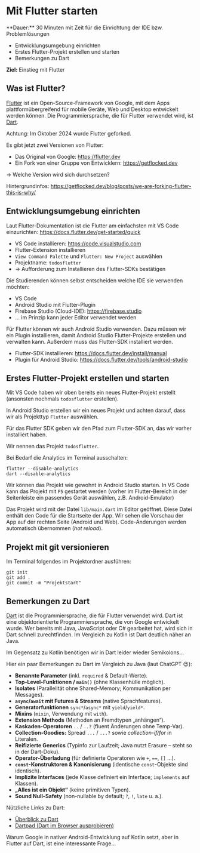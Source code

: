 
# Mit Flutter starten

<Callout>
  **Dauer:** 30 Minuten mit Zeit für die Einrichtung der IDE bzw. Problemlösungen

  - Entwicklungsumgebung einrichten
  - Erstes Flutter-Projekt erstellen und starten
  - Bemerkungen zu Dart

  **Ziel:** Einstieg mit Flutter 
</Callout>

## Was ist Flutter?

[Flutter](https://flutter.dev) ist ein Open-Source-Framework von 
Google, mit dem Apps plattformübergreifend für mobile Geräte, Web 
und Desktop entwickelt werden können. Die Programmiersprache, die 
für Flutter verwendet wird, ist [Dart](https://dart.dev).

<Callout type="error" emoji="‼️">
Achtung: Im Oktober 2024 wurde Flutter geforked. 

Es gibt jetzt zwei Versionen von Flutter: 
  - Das Original von Google: https://flutter.dev
  - Ein Fork von einer Gruppe von Entwicklern: https://getflocked.dev

&rarr; Welche Version wird sich durchsetzen?

Hintergrundinfos: https://getflocked.dev/blog/posts/we-are-forking-flutter-this-is-why/
</Callout>

## Entwicklungsumgebung einrichten

Laut Flutter-Dokumentation ist die Flutter am einfachsten
mit VS Code einzurichten: https://docs.flutter.dev/get-started/quick 

- VS Code installieren: https://code.visualstudio.com
- Flutter-Extension installieren
- `View Command Palette` und `Flutter: New Project` auswählen
- Projektname: `todosflutter`
- &rarr; Aufforderung zum Installieren des Flutter-SDKs bestätigen

<Callout>
Die Studierenden können selbst entscheiden welche IDE sie 
verwenden möchten:

- VS Code
- Android Studio mit Flutter-Plugin
- Firebase Studio (Cloud-IDE): https://firebase.studio
- … im Prinzip kann jeder Editor verwendet werden

</Callout>

Für Flutter können wir auch Android Studio verwenden. 
Dazu müssen wir ein Plugin installieren, damit Android Studio
Flutter-Projekte erstellen und verwalten kann. Außerdem muss das 
Flutter-SDK installiert werden.

- Flutter-SDK installieren: https://docs.flutter.dev/install/manual
- Plugin für Android Studio: https://docs.flutter.dev/tools/android-studio

## Erstes Flutter-Projekt erstellen und starten

Mit VS Code haben wir oben bereits ein neues Flutter-Projekt
erstellt (ansonsten nochmals `todosflutter` erstellen).

In Android Studio erstellen wir ein neues Projekt und
achten darauf, dass wir als Projekttyp `Flutter` auswählen.

Für das Flutter SDK geben wir den Pfad zum Flutter-SDK an,
das wir vorher installiert haben.

Wir nennen das Projekt `todosflutter`. 

<Callout type="warning">
Bei Bedarf die Analytics im Terminal ausschalten:

```
flutter --disable-analytics
dart --disable-analytics
```
</Callout>

Wir können das Projekt wie gewohnt in Android Studio
starten. In VS Code kann das Projekt mit `F5` gestartet werden
(vorher im Flutter-Bereich in der Seitenleiste 
ein passendes Gerät auswählen, z.B. Android-Emulator)

Das Projekt wird mit der Datei `lib/main.dart` im Editor
geöffnet. Diese Datei enthält den Code für die Startseite
der App. Wir sehen die Vorschau der App auf der rechten Seite
(Android und Web). Code-Änderungen werden automatisch übernommen 
(_hot reload_).

## Projekt mit git versionieren

Im Terminal folgendes im Projektordner ausführen:

```
git init
git add .
git commit -m "Projektstart"
```

## Bemerkungen zu Dart

[Dart](https://dart.dev) ist die Programmiersprache, die für 
Flutter verwendet wird. Dart ist eine objektorientierte
Programmiersprache, die von Google entwickelt wurde. Wer bereits
mit Java, JavaScript oder C# gearbeitet hat, wird sich in Dart
schnell zurechtfinden. Im Vergleich zu Kotlin ist Dart deutlich 
näher an Java.

<Callout type="info" emoji="😕">
Im Gegensatz zu Kotlin benötigen wir in Dart leider wieder Semikolons…
</Callout>

Hier ein paar Bemerkungen zu Dart im Vergleich zu Java (laut ChatGPT 😉):

* **Benannte Parameter** (inkl. `required` & Default-Werte).
* **Top-Level-Funktionen / `main()`** (ohne Klassenhülle möglich).
* **Isolates** (Parallelität ohne Shared-Memory; Kommunikation per Messages).
* **`async`/`await` mit Futures & Streams** (native Sprachfeatures). 
* **Generatorfunktionen** `sync*`/`async*` mit `yield`/`yield*`.
* **Mixins** (`mixin`, Verwendung mit `with`).
* **Extension Methods** (Methoden an Fremdtypen „anhängen“).
* **Kaskaden-Operatoren** `..` / `..?` (fluent Änderungen ohne Temp-Var).
* **Collection-Goodies:** Spread `...` / `...?` sowie *collection-if/for* in Literalen.
* **Reifizierte Generics** (Typinfo zur Laufzeit; Java nutzt Erasure – steht so in der Dart-Doku).
* **Operator-Überladung** (für definierte Operatoren wie `+`, `==`, `[]` …).
* **`const`-Konstruktoren & Kanonisierung** (identische `const`-Objekte sind identisch).
* **Implizite Interfaces** (jede Klasse definiert ein Interface; `implements` auf Klassen).
* **„Alles ist ein Objekt“** (keine primitiven Typen).
* **Sound Null-Safety** (non-nullable by default; `?`, `!`, `late` u. a.).

Nützliche Links zu Dart:

- [Überblick zu Dart](https://dart.dev/overview)
- [Dartpad (Dart im Browser ausprobieren)](https://dartpad.dev)

<Callout emoji="🤔">
Warum Google in nativer Android-Entwicklung auf Kotlin setzt,
aber in Flutter auf Dart, ist eine interessante Frage…
</Callout>